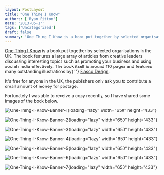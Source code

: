 ```yaml
---
layout: PostLayout
title: "One Thing I Know"
authors: ['Ryan Fitton']
date: '2013-05-17'
tags: ['Uncategorized']
draft: false
summary: 'One Thing I Know is a book put together by selected organisations in the UK. The book features a large array of article from creative leaders discussing interesting topics such as promoting your business and using social media effectively.  The book itself is around 110 pages and features many outstanding illustrations by Fiasco Design. It&#8217;s free ...'
---
```


[One Thing I Know](http://www.onethingiknow.co.uk/book/) is a book put together by selected organisations in the UK. The book features a large array of articles from creative leaders discussing interesting topics such as promoting your business and using social media effectively. The book itself is around 110 pages and features many outstanding illustrations by{\' \'} [Fiasco Design](http://fiascodesign.co.uk/).

It's free for anyone in the UK, the publishers only ask you to contribute a small amount of money for postage.

Fortunately I was able to receive a copy recently, so I have shared some images of the book below.

![One-Thing-I-Know-Banner-1](/static/img/blog/2013/05/One-Thing-I-Know-Banner-1.jpg){loading="lazy" width="650" height="433"}

![One-Thing-I-Know-Banner-2](/static/img/blog/2013/05/One-Thing-I-Know-Banner-2.jpg){loading="lazy" width="650" height="433"}

![One-Thing-I-Know-Banner-3](/static/img/blog/2013/05/One-Thing-I-Know-Banner-3.jpg){loading="lazy" width="650" height="433"}

![One-Thing-I-Know-Banner-4](/static/img/blog/2013/05/One-Thing-I-Know-Banner-4.jpg){loading="lazy" width="650" height="433"}

![One-Thing-I-Know-Banner-5](/static/img/blog/2013/05/One-Thing-I-Know-Banner-5.jpg){loading="lazy" width="650" height="433"}

![One-Thing-I-Know-Banner-6](/static/img/blog/2013/05/One-Thing-I-Know-Banner-6.jpg){loading="lazy" width="650" height="433"}

![One-Thing-I-Know-Banner-7](/static/img/blog/2013/05/One-Thing-I-Know-Banner-7.jpg){loading="lazy" width="650" height="433"}
